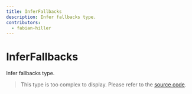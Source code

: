 ```yaml
---
title: InferFallbacks
description: Infer fallbacks type.
contributors:
  - fabian-hiller
---
```


# InferFallbacks

Infer fallbacks type.

> This type is too complex to display. Please refer to the [source code](https://github.com/fabian-hiller/valibot/blob/main/library/src/methods/getFallbacks/types.ts).
